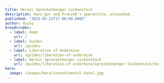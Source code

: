 ```yaml
---
title: Heroic Sprocketmonger Lockenstock
description: Hans'gar and Franzok's apprentice, unleashed.
published: "2025-02-23T17:00:00.000Z"
author: ducky
breadcrumbs:
  - label: Home
    url: /
  - label: Guides
    url: /guides
  - label: Liberation of Undermine
    url: /guides/liberation-of-undermine
  - label: Heroic Sprocketmonger Lockenstock
    url: /guides/liberation-of-undermine/sprocketmonger-lockenstock/heroic
hero:
  image: /images/hero/incontinental-hotel.jpg
---
```


[activate-inventions]: <https://www.wowhead.com/spell=473276/activate-inventions?dd=15&ddsize=30>
[blazing-beam]: <https://www.wowhead.com/spell=1216414/blazing-beam?dd=15&ddsize=30>
[rocket-barrage]: <https://www.wowhead.com/spell=1216525/rocket-barrage?dd=15&ddsize=30>
[mega-magnetize]: <https://www.wowhead.com/spell=1215858/mega-magnetize?dd=15&ddsize=30>
[jumbo-void-beam]: <https://www.wowhead.com/spell=1216674/jumbo-void-beam?dd=15&ddsize=30>
[void-barrage]: <https://www.wowhead.com/spell=1216699/void-barrage?dd=15&ddsize=30>
[voidsplash]: <https://www.wowhead.com/spell=1217673/voidsplash?dd=15&ddsize=30>
[foot-blasters]: <https://www.wowhead.com/spell=1217083/foot-blasters?dd=15&ddsize=30>
[unstable-explosion]: <https://www.wowhead.com/spell=1216406/unstable-explosion?dd=15&ddsize=30>
[unstable-shrapnel]: <https://www.wowhead.com/spell=1218342/unstable-shrapnel?dd=15&ddsize=30>
[wire-transfer]: <https://www.wowhead.com/spell=466235/wire-transfer?dd=15&ddsize=30>
[screw-up]: <https://www.wowhead.com/spell=1216508/screw-up?dd=15&ddsize=30>
[screwed]: <https://www.wowhead.com/spell=1217261/screwed?dd=15&ddsize=30>
[sonic-ba-boom]: <https://www.wowhead.com/spell=465232/sonic-ba-boom?dd=15&ddsize=30>
[blisterizer-mk-ii]: <https://www.wowhead.com/spell=471308/blisterizer-mk-ii?dd=15&ddsize=30>
[pyro-party-pack]: <https://www.wowhead.com/spell=1214872/pyro-party-pack?dd=15&ddsize=30>
[gravi-gunk]: <https://www.wowhead.com/spell=465917/gravi-gunk?dd=15&ddsize=30>
[beta-launch]: <https://www.wowhead.com/spell=466765/beta-launch?dd=15&ddsize=30>
[bleeding-edge]: <https://www.wowhead.com/spell=466860/bleeding-edge?dd=15&ddsize=30>
[voidsplosion]: <https://www.wowhead.com/spell=1218319/voidsplosion?dd=15&ddsize=30>
[black-bloodsplatter]: <https://www.wowhead.com/spell=1214265/black-bloodsplatter?dd=15&ddsize=30>
[upgraded-bloodtech]: <https://www.wowhead.com/spell=1218344/upgraded-bloodtech?dd=15&ddsize=30>